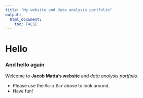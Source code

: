 ```yaml
---
title: "My website and data analysis portfolio"
output: 
  html_document:
    toc: FALSE
---
```



# Hello

### And hello again

Welcome to **Jacob Matta's website** and *data analysis portfolio.*

-   Please use the `Menu Bar` above to look around.
-   Have fun!
